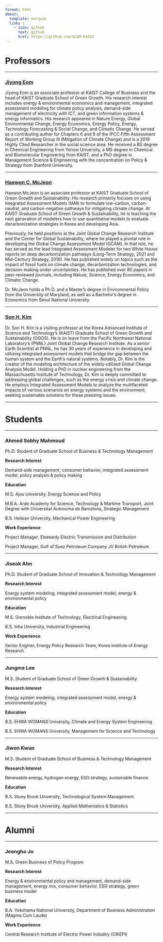 ```yaml
---
format: html
about: 
  template: marquee
  links :
    - icon: github
      text: github
      href: https://github.com/GCAM-KAIST
---
```


# Professors

------------------------------------------------------------------------

### [Jiyong Eom](https://kaist-iam.github.io/group/eomjiyong.html)

Jiyong Eom is an associate professor at KAIST College of Business and the head of KAIST Graduate School of Green Growth. His research interest includes energy & environmental economics and management, integrated assessment modeling for climate policy analysis, demand-side management of electricity with ICT, and green information systems & energy informatics. His research appeared in Nature Energy, Global Environmental Change, Energy Economics, Energy Policy, Energy, Technology Forecasting & Social Change, and Climatic Change. He served as a contributing author for Chapters 6 and 9 of the IPCC Fifth Assessment Report of Working Group III (Mitigation of Climate Change) and is a 2019 Highly Cited Researcher in the social science area. He received a BS degree in Chemical Engineering from Yonsei University, a MS degree in Chemical and Biomolecular Engineering from KAIST, and a PhD degree in Management Science & Engineering with the concentration on Policy & Strategy from Stanford University.

------------------------------------------------------------------------

### [Haewon C. McJeon](https://kaist-iam.github.io/group/hmcjeon.html) <!--#  -->

Haewon McJeon is an associate professor at KAIST Graduate School of Green Growth and Sustainability. His research primarily focuses on using Integrated Assessment Models (IAM) to formulate low-carbon, carbon-neutral, and carbon-negative pathways for mitigating climate change. At KAIST Graduate School of Green Growth & Sustainability, he is teaching the next generation of modelers how to use quantitative models to evaluate decarbonization strategies in Korea and developing Asia.

Previously, he held positions at the Joint Global Change Research Institute and the Center for Global Sustainability, where he played a pivotal role in developing the Global Change Assessment Model (GCAM). In that role, he has served as the lead Integrated Assessment Modeler for two White House reports on deep decarbonization pathways (Long-Term Strategy, 2021 and Mid-Century Strategy, 2016). He has published widely on topics such as the impact of fossil fuels on climate change, decarbonization technologies, and decision-making under uncertainties. He has published over 80 papers in peer-reviewed journals, including Nature, Science, Energy Economics, and Climatic Change.

Dr. McJeon holds a Ph.D. and a Master's degree in Environmental Policy from the University of Maryland, as well as a Bachelor's degree in Economics from Seoul National University.

------------------------------------------------------------------------

### [Son H. Kim](https://kaist-iam.github.io/group/sonhkim.html)


Dr. Son H. Kim is a visiting professor at the Korea Advanced Institute of Science and Technology’s (KAIST) Graduate School of Green Growth and Sustainability (GGGS). He is on leave from the Pacific Northwest National Laboratory's (PNNL) Joint Global Change Research Institute. As a senior Earth Scientist at PNNL, he has 30 years of experience in developing and utilizing integrated assessment models that bridge the gap between the human system and the Earth's natural systems. Notably, Dr. Kim is the creator of the modeling architecture of the widely-utilized Global Change Analysis Model. Holding a PhD in nuclear engineering from the Massachusetts Institute of Technology, Dr. Kim is deeply committed to addressing global challenges, such as the energy crisis and climate change. He employs Integrated Assessment Models to analyze the multifaceted impacts of various scenarios on energy systems and the environment, seeking sustainable solutions for these pressing issues.


------------------------------------------------------------------------

# Students

------------------------------------------------------------------------

### Ahmed Sobhy Mahmoud

Ph.D. Student of Graduate School of Business & Technology Management

**Research Interest**

Demand-side management, consumer behavior, integrated assessment model, policy analysis & policy making

**Education**

M.S. Ajou University, Energy Science and Policy

M.B.A. Arab Academy for Science, Technology & Martime Transport, Joint Degree with Universitat Autonoma de Barcelona, Strategic Management

B.S. Helwan University, Mechanical Power Engineering

**Work Experience**

Project Manager, Elsewedy Electric Transmission and Distribution

Project Manager, Gulf of Suez Petroleum Company JV British Petroleum

------------------------------------------------------------------------

### Jiseok Ahn

Ph.D. Student of Graduate School of Innovation & Technology Management

**Research Interest**

Energy system modeling, integrated assessment model, energy & environmental policy

**Education**

M.S. Grenoble Institute of Technology, Electrical Engineering

B.S. Inha University, Industrial Engineering

**Work Experience**

Senior Enginer, Energy Policy Research Team, Korea Institute of Energy Research

------------------------------------------------------------------------

### Jungme Lee

M.S. Student of Graduate School of Green Growth & Sustainability

**Research Interest**

Energy system modeling, integrated assessment model, energy & environmental policy

**Education**

B.S. EHWA WOMANS University, Climate and Energy System Engineering

B.S. EHWA WOMANS University, Management for Science and Technology

------------------------------------------------------------------------

### Jiwon Kwun

M.S. Student of Graduate School of Business & Technology Management

**Research Interest**

Renewable energy, hydrogen energy, ESG strategy, sustainable finance

**Education**

B.S. Stony Brook University, Technological System Management

B.S. Stony Brook University, Applied Mathematics & Statistics

------------------------------------------------------------------------

# Alumni

------------------------------------------------------------------------

### Jeongho Jo

M.S. Green Business of Policy Program

**Research Interest**

Energy & environmental policy and management, demand-side management, energy mix, consumer behavior, ESG strategy, green business model

**Education**

B.A. Yokohama National University, Department of Business Administration (Magma Cum Laude)

**Work Experience**

Central Research Institute of Electric Power Industry (CRIEPI)
